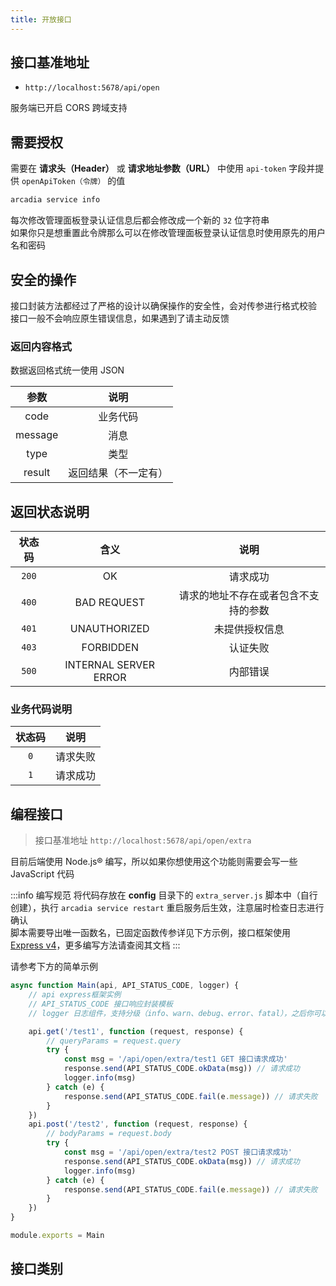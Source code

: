 ```yaml
---
title: 开放接口
---
```


## 接口基准地址

- `http://localhost:5678/api/open`

服务端已开启 CORS 跨域支持

## 需要授权

需要在 **请求头（Header）** 或 **请求地址参数（URL）** 中使用 `api-token` 字段并提供 `openApiToken（令牌）` 的值

```bash title="获取令牌的方法"
arcadia service info
```
每次修改管理面板登录认证信息后都会修改成一个新的 `32` 位字符串  
如果你只是想重置此令牌那么可以在修改管理面板登录认证信息时使用原先的用户名和密码

## 安全的操作

接口封装方法都经过了严格的设计以确保操作的安全性，会对传参进行格式校验  
接口一般不会响应原生错误信息，如果遇到了请主动反馈

### 返回内容格式

数据返回格式统一使用 JSON

<APITable>

| 参数 | 说明 |
| :----: | :-----: |
|  code  | 业务代码 |
|  message | 消息 |
|  type | 类型 |
|  result | 返回结果（不一定有） |

</APITable>

## 返回状态说明

<APITable>

|  状态码   |         含义           | 说明                             |
| :------: | :-------------------: | :-----------------------------: |
|  `200`   |          OK           | 请求成功                          |
|  `400`   |      BAD REQUEST      | 请求的地址不存在或者包含不支持的参数   |
|  `401`   |     UNAUTHORIZED      | 未提供授权信息                     |
|  `403`   |       FORBIDDEN       | 认证失败                          |
|  `500`   | INTERNAL SERVER ERROR | 内部错误                          |

</APITable>

### 业务代码说明

<APITable>

| 状态码 |   说明   |
| :---: | :-----: |
|  `0`  |  请求失败 |
|  `1`  |  请求成功 |

</APITable>

## 编程接口

> 接口基准地址 `http://localhost:5678/api/open/extra`

目前后端使用 Node.js® 编写，所以如果你想使用这个功能则需要会写一些 JavaScript 代码

:::info 编写规范
将代码存放在 **config** 目录下的 `extra_server.js` 脚本中（自行创建），执行 `arcadia service restart` 重启服务后生效，注意届时检查日志进行确认  
脚本需要导出唯一函数名，已固定函数传参详见下方示例，接口框架使用 [Express v4](https://expressjs.com)，更多编写方法请查阅其文档
:::

请参考下方的简单示例

```jsx language=javascript title="extra_server.js" showLineNumbers
async function Main(api, API_STATUS_CODE, logger) {
    // api express框架实例
    // API_STATUS_CODE 接口响应封装模板
    // logger 日志组件，支持分级（info、warn、debug、error、fatal），之后你可以在 server.log 中查看

    api.get('/test1', function (request, response) {
        // queryParams = request.query
        try {
            const msg = '/api/open/extra/test1 GET 接口请求成功'
            response.send(API_STATUS_CODE.okData(msg)) // 请求成功
            logger.info(msg)
        } catch (e) {
            response.send(API_STATUS_CODE.fail(e.message)) // 请求失败
        }
    })
    api.post('/test2', function (request, response) {
        // bodyParams = request.body
        try {
            const msg = '/api/open/extra/test2 POST 接口请求成功'
            response.send(API_STATUS_CODE.okData(msg)) // 请求成功
            logger.info(msg)
        } catch (e) {
            response.send(API_STATUS_CODE.fail(e.message)) // 请求失败
        }
    })
}

module.exports = Main
```

## 接口类别


<DocCardList />
